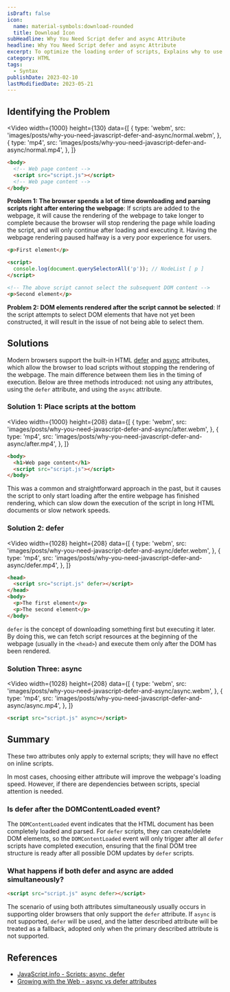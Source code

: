 ```yaml
---
isDraft: false
icon:
  name: material-symbols:download-rounded
  title: Download Icon
subHeadline: Why You Need Script defer and async Attribute
headline: Why You Need Script defer and async Attribute
excerpt: To optimize the loading order of scripts, Explains why to use the built-in HTML `defer` and `async` attributes.
category: HTML
tags:
  - Syntax
publishDate: 2023-02-10
lastModifiedDate: 2023-05-21
---
```


## Identifying the Problem

<Video
  width={1000}
  height={130}
  data={[
    {
      type: 'webm',
      src: 'images/posts/why-you-need-javascript-defer-and-async/normal.webm',
    },
    {
      type: 'mp4',
      src: 'images/posts/why-you-need-javascript-defer-and-async/normal.mp4',
    },
  ]}
></Video>

```html
<body>
  <!-- Web page content -->
  <script src="script.js"></script>
  <!-- Web page content -->
</body>
```

**Problem 1: The browser spends a lot of time downloading and parsing scripts right after entering the webpage**: If scripts are added to the webpage, it will cause the rendering of the webpage to take longer to complete because the browser will stop rendering the page while loading the script, and will only continue after loading and executing it. Having the webpage rendering paused halfway is a very poor experience for users.

```html
<p>First element</p>

<script>
  console.log(document.querySelectorAll('p')); // NodeList [ p ]
</script>

<!-- The above script cannot select the subsequent DOM content -->
<p>Second element</p>
```

**Problem 2: DOM elements rendered after the script cannot be selected**: If the script attempts to select DOM elements that have not yet been constructed, it will result in the issue of not being able to select them.

## Solutions

Modern browsers support the built-in HTML [defer](https://caniuse.com/?search=defer) and [async](https://caniuse.com/script-async) attributes, which allow the browser to load scripts without stopping the rendering of the webpage. The main difference between them lies in the timing of execution. Below are three methods introduced: not using any attributes, using the `defer` attribute, and using the `async` attribute.

### Solution 1: Place scripts at the bottom

<Video
  width={1000}
  height={208}
  data={[
    {
      type: 'webm',
      src: 'images/posts/why-you-need-javascript-defer-and-async/after.webm',
    },
    {
      type: 'mp4',
      src: 'images/posts/why-you-need-javascript-defer-and-async/after.mp4',
    },
  ]}
></Video>

```html
<body>
  <h1>Web page content</h1>
  <script src="script.js"></script>
</body>
```

This was a common and straightforward approach in the past, but it causes the script to only start loading after the entire webpage has finished rendering, which can slow down the execution of the script in long HTML documents or slow network speeds.

### Solution 2: defer

<Video
  width={1028}
  height={208}
  data={[
    {
      type: 'webm',
      src: 'images/posts/why-you-need-javascript-defer-and-async/defer.webm',
    },
    {
      type: 'mp4',
      src: 'images/posts/why-you-need-javascript-defer-and-async/defer.mp4',
    },
  ]}
></Video>

```html
<head>
  <script src="script.js" defer></script>
</head>
<body>
  <p>The first element</p>
  <p>The second element</p>
</body>
```

`defer` is the concept of downloading something first but executing it later. By doing this, we can fetch script resources at the beginning of the webpage (usually in the `<head>`) and execute them only after the DOM has been rendered.

### Solution Three: async

<Video
  width={1028}
  height={208}
  data={[
    {
      type: 'webm',
      src: 'images/posts/why-you-need-javascript-defer-and-async/async.webm',
    },
    {
      type: 'mp4',
      src: 'images/posts/why-you-need-javascript-defer-and-async/async.mp4',
    },
  ]}
></Video>

```html
<script src="script.js" async></script>
```

## Summary

<Sidenote type="warning">
  These two attributes only apply to external scripts; they will have no effect on inline scripts.
</Sidenote>

In most cases, choosing either attribute will improve the webpage's loading speed. However, if there are dependencies between scripts, special attention is needed.

### Is defer after the DOMContentLoaded event?

The `DOMContentLoaded` event indicates that the HTML document has been completely loaded and parsed. For `defer` scripts, they can create/delete DOM elements, so the `DOMContentLoaded` event will only trigger after all `defer` scripts have completed execution, ensuring that the final DOM tree structure is ready after all possible DOM updates by `defer` scripts.

### What happens if both defer and async are added simultaneously?

```html
<script src="script.js" async defer></script>
```

The scenario of using both attributes simultaneously usually occurs in supporting older browsers that only support the `defer` attribute. If `async` is not supported, `defer` will be used, and the latter described attribute will be treated as a fallback, adopted only when the primary described attribute is not supported.

## References

- [JavaScript.info - Scripts: async, defer](https://javascript.info/script-async-defer)
- [Growing with the Web - async vs defer attributes](https://www.growingwiththeweb.com/2014/02/async-vs-defer-attributes.html#script)
